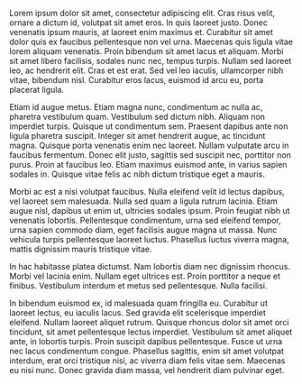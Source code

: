 
<ArticleHeader article={props.article} />

Lorem ipsum dolor sit amet, consectetur adipiscing elit. Cras risus velit, ornare a dictum id, volutpat sit amet eros. In quis laoreet justo. Donec venenatis ipsum mauris, at laoreet enim maximus et. Curabitur sit amet dolor quis ex faucibus pellentesque non vel urna. Maecenas quis ligula vitae lorem aliquam venenatis. Proin bibendum sit amet lacus et aliquam. Morbi sit amet libero facilisis, sodales nunc nec, tempus turpis. Nullam sed laoreet leo, ac hendrerit elit. Cras et est erat. Sed vel leo iaculis, ullamcorper nibh vitae, bibendum nisl. Curabitur eros lacus, euismod id arcu eu, porta placerat ligula.

Etiam id augue metus. Etiam magna nunc, condimentum ac nulla ac, pharetra vestibulum quam. Vestibulum sed dictum nibh. Aliquam non imperdiet turpis. Quisque ut condimentum sem. Praesent dapibus ante non ligula pharetra suscipit. Integer sit amet hendrerit augue, ac tincidunt magna. Quisque porta venenatis enim nec laoreet. Nullam vulputate arcu in faucibus fermentum. Donec elit justo, sagittis sed suscipit nec, porttitor non purus. Proin at faucibus leo. Etiam maximus euismod ante, in varius sapien sodales in. Quisque vitae felis ac nibh dictum tristique eget a mauris.

Morbi ac est a nisi volutpat faucibus. Nulla eleifend velit id lectus dapibus, vel laoreet sem malesuada. Nulla sed quam a ligula rutrum lacinia. Etiam augue nisl, dapibus ut enim ut, ultricies sodales ipsum. Proin feugiat nibh ut venenatis lobortis. Pellentesque condimentum, urna sed eleifend tempor, urna sapien commodo diam, eget facilisis augue magna ut massa. Nunc vehicula turpis pellentesque laoreet luctus. Phasellus luctus viverra magna, mattis dignissim mauris tristique vitae.

In hac habitasse platea dictumst. Nam lobortis diam nec dignissim rhoncus. Morbi vel lacinia enim. Nullam eget ultrices est. Proin porttitor a neque et finibus. Vestibulum interdum et metus sed pellentesque. Nulla facilisi.

In bibendum euismod ex, id malesuada quam fringilla eu. Curabitur ut laoreet lectus, eu iaculis lacus. Sed gravida elit scelerisque imperdiet eleifend. Nullam laoreet aliquet rutrum. Quisque rhoncus dolor sit amet orci tincidunt, sit amet pellentesque lectus imperdiet. Vestibulum sit amet aliquet ante, in lobortis turpis. Proin suscipit dapibus pellentesque. Fusce ut urna nec lacus condimentum congue. Phasellus sagittis, enim sit amet volutpat interdum, erat orci tristique nisi, ac viverra diam felis vitae sem. Maecenas eu nisi nunc. Donec gravida diam massa, vel hendrerit diam pulvinar eget.

